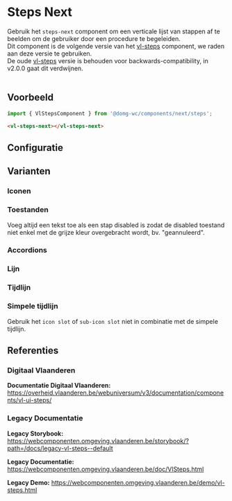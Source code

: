 
# Steps Next

Gebruik het `steps-next` component om een verticale lijst van stappen af te beelden om de gebruiker door een procedure te begeleiden.<br/>
Dit component is de volgende versie van het [vl-steps](?path=/docs/components-steps--steps-default) component, we raden aan deze versie te gebruiken.<br />
De oude [vl-steps](?path=/docs/components-steps--steps-default) versie is behouden voor backwards-compatibility, in v2.0.0 gaat dit verdwijnen.<br/><br/>

## Voorbeeld

```js
import { VlStepsComponent } from '@domg-wc/components/next/steps';
```

```html
<vl-steps-next></vl-steps-next>
```

<DocsStory id="components-next-steps-next--steps-default" />

## Configuratie

<ArgsTable story={PRIMARY_STORY} />

## Varianten

### Iconen

<DocsStory id="components-next-steps-next--steps-icons" />

### Toestanden

Voeg altijd een tekst toe als een stap disabled is zodat de disabled toestand niet enkel met de grijze kleur overgebracht wordt, bv. "geannuleerd".

<DocsStory id="components-next-steps-next--steps-states" />

### Accordions

<DocsStory id="components-next-steps-next--steps-accordions" />

### Lijn

<DocsStory id="components-next-steps-next--steps-line" />

### Tijdlijn

<DocsStory id="components-next-steps-next--steps-timeline" />

### Simpele tijdlijn

Gebruik het `icon slot` of `sub-icon slot` niet in combinatie met de simpele tijdlijn.

<DocsStory id="components-next-steps-next--steps-simple-timeline" />

## Referenties

### Digitaal Vlaanderen

**Documentatie Digitaal Vlaanderen:** https://overheid.vlaanderen.be/webuniversum/v3/documentation/components/vl-ui-steps/

### Legacy Documentatie

**Legacy Storybook:** https://webcomponenten.omgeving.vlaanderen.be/storybook/?path=/docs/legacy-vl-steps--default

**Legacy Documentatie:** https://webcomponenten.omgeving.vlaanderen.be/doc/VlSteps.html

**Legacy Demo:** https://webcomponenten.omgeving.vlaanderen.be/demo/vl-steps.html
